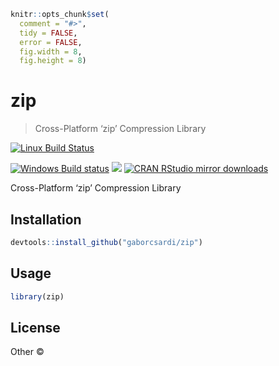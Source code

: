 
```r
knitr::opts_chunk$set(
  comment = "#>",
  tidy = FALSE,
  error = FALSE,
  fig.width = 8,
  fig.height = 8)
```

# zip

> Cross-Platform 'zip' Compression Library

[![Linux Build Status](https://travis-ci.org/gaborcsardi/zip.svg?branch=master)](https://travis-ci.org/gaborcsardi/zip)

[![Windows Build status](https://ci.appveyor.com/api/projects/status/github/gaborcsardi/zip?svg=true)](https://ci.appveyor.com/project/gaborcsardi/zip)
[![](http://www.r-pkg.org/badges/version/zip)](http://www.r-pkg.org/pkg/zip)
[![CRAN RStudio mirror downloads](http://cranlogs.r-pkg.org/badges/zip)](http://www.r-pkg.org/pkg/zip)


Cross-Platform 'zip' Compression Library

## Installation

```r
devtools::install_github("gaborcsardi/zip")
```

## Usage

```r
library(zip)
```

## License

Other © 
